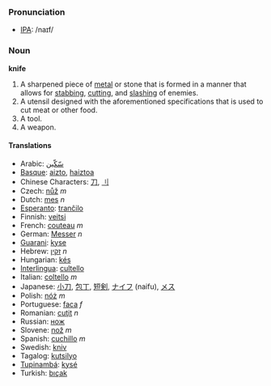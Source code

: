 === Pronunciation ===
*[[w:IPA|IPA]]: /naɪf/

=== Noun ===

'''knife'''

#A sharpened piece of [[metal]] or stone that is formed in a manner that allows for [[stab]]bing, [[cut]]ting, and [[slash]]ing of enemies.
#A utensil designed with the aforementioned specifications that is used to cut meat or other food.
# A tool.
# A weapon.

==== Translations ====
*Arabic: [[سّكّين]]
*[[Basque]]: [[aizto]], [[haiztoa]]
*Chinese Characters: [[刀]], [[刂]]
*Czech: [[nůž]] ''m''
*Dutch: [[mes]] ''n''
*[[Esperanto]]: [[tranĉilo]]
*Finnish: [[veitsi]]
*French: [[couteau]] ''m''
*German: [[Messer]] ''n''
*[[Guarani]]: [[kyse]]
*Hebrew: [[זקין]] ''n''
*Hungarian: [[kés]]
*[[Interlingua]]: [[cultello]]
*Italian: [[coltello]] ''m''
*Japanese: [[小刀]], [[包丁]], [[短剣]], [[ナイフ]] (naifu), [[メス]]
*Polish: [[nóż]] ''m''
*Portuguese: [[faca]] ''f''
*Romanian: [[cuţit]] ''n''
*Russian: [[нож]]
*Slovene: [[nož]] ''m''
*Spanish: [[cuchillo]] ''m''
*Swedish: [[kniv]]
*Tagalog: [[kutsilyo]]
*[[Tupinambá]]: [[kysé]]
*Turkish: [[bıçak]]